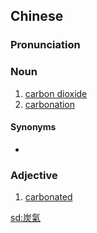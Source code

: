 {{also|炭气}}
==Chinese==
{{zh-forms|s=炭气}}

===Pronunciation===
{{zh-pron
|m=tànqì
|cat=n
}}

===Noun===
{{zh-noun}}

# [[carbon dioxide]]
# [[carbonate|carbonat]]ion

====Synonyms====
* {{zh-l|二氧化碳}}

===Adjective===
{{zh-adj}}

# [[carbonated]]

{{zh-cat|Chemistry}}

[[sd:炭氣]]